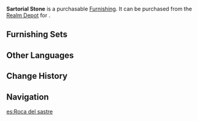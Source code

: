 {{Furnishing Infobox
|id             = 372215
|image          = Item Sartorial Stone.png
|category       = Landform
|subcategory    = Rock
|rarity         = 3
|adeptal_energy = 20
|load           = 35
|reduced_load   = 24
|description    = A type of stone that is equally common in both [[Mondstadt]] and [[Liyue]]. Because its color is similar to that of a fabric popular in ancient times, it has ended up with the name "Sartorial Stone." Incidentally, the commoners who wore the type of fabric in question also drew on the tenacity of the stone for a morale boost.
|source1        = [[Realm Depot]]
}}
'''Sartorial Stone''' is a purchasable [[Furnishing]]. It can be purchased from the [[Realm Depot]] for {{Item|Realm Currency|30|x=80}}.

==Furnishing Sets==
{{Craft Usage}}

==Other Languages==
{{Other Languages|default_hidden = 1
|en      = Sartorial Stone
|zhs     = 布衣石
|zhs_rm  = Bùyī Shí
|zht     = 布衣石
|zht_rm  = Bùyī Shí
|ja      = 布地石
|ja_rm   = Nunoji Ishi{{Assumed}}
|ko      = 보의석
|ko_rm   = 
|es      = Roca del sastre
|fr      = Pierre vestimentaire
|ru      = Портновский камень
|th      = หินผ้าฝ้าย
|th_rm   = 
|vi      = Bố Y Thạch
|de      = Blaukleidstein
|id      = Batu Penghias Pakaian
|pt      = Pedra da Indumentária
}}

==Change History==
{{Change History|1.5}}

==Navigation==
{{Furnishing Navbox/Exterior|Landform}}

[[es:Roca del sastre]]